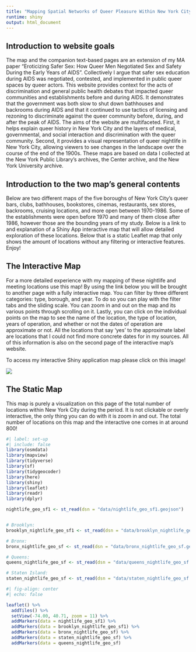 ```yaml
---
title: "Mapping Spatial Networks of Queer Pleasure Within New York City"
runtime: shiny
output: html_document
---
```


## Introduction to website goals

The map and the companion text-based pages are an extension of my MA paper “Eroticizing Safer Sex: How Queer Men Negotiated Sex and Safety During the Early Years of AIDS”. Collectively I argue that safer sex education during AIDS was negotiated, contested, and implemented in public queer spaces by queer actors. This website provides context for the acts of discrimination and general public health debates that impacted queer communities and establishments before and during AIDS. It demonstrates that the government was both slow to shut down bathhouses and backrooms during AIDS and that it continued to use tactics of licensing and rezoning to discriminate against the queer community before, during, and after the peak of AIDS. The aims of the website are multifaceted. First, it helps explain queer history in New York City and the layers of medical, governmental, and social interaction and discrimination with the queer community. Second, it provides a visual representation of queer nightlife in New York City, allowing viewers to see changes in the landscape over the course of the end of the 1900s. These maps are based on data I collected at the New York Public Library’s archives, the Center archive, and the New York University archive.

## Introduction to the two map's general contents

Below are two different maps of the five boroughs of New York City’s queer bars, clubs, bathhouses, bookstores, cinemas, restaurants, sex stores, backrooms, cruising locations, and more open between 1970-1986. Some of the establishments were open before 1970 and many of them close after 1986, however those are the bounding years of my study. Below is a link to and explanation of a Shiny App interactive map that will allow detailed exploration of these locations. Below that is a static Leaflet map that only shows the amount of locations without any filtering or interactive features. Enjoy!

## The Interactive Map

For a more detailed experience with my mapping of these nightlife and meeting locations use this map! By using the link below you will be brought to another page with a fully interactive map. You can filter by three different categories: type, borough, and year. To do so you can play with the filter tabs and the sliding scale. You can zoom in and out on the map and its various points through scrolling on it. Lastly, you can click on the individual points on the map to see the name of the location, the type of location, years of operation, and whether or not the dates of operation are approximate or not. All the locations that say 'yes' to the approximate label are locations that I could not find more concrete dates for in my sources. All of this information is also on the second page of the interactive map's website.

To access my interactive Shiny application map please click on this image!

[![](images/shiny-screenshot.png){fig-align="center"}](https://kylieedington.shinyapps.io/nightlife/)

## The Static Map

This map is purely a visualization on this page of the total number of locations within New York City during the period. It is not clickable or overly interactive, the only thing you can do with it is zoom in and out. The total number of locations on this map and the interactive one comes in at around 800!

```r
#| label: set-up
#| include: false
library(osmdata)
library(mapview)
library(tidyverse)
library(sf)
library(tidygeocoder)
library(here)
library(shiny)
library(leaflet)
library(readr)
library(dplyr)

nightlife_geo_sf1 <- st_read(dsn = "data/nightlife_geo_sf1.geojson")


# Brooklyn:
brooklyn_nightlife_geo_sf1 <- st_read(dsn = "data/brooklyn_nightlife_geo_sf1.geojson")

# Bronx:
bronx_nightlife_geo_sf <- st_read(dsn = "data/bronx_nightlife_geo_sf.geojson")

# Queens:
queens_nightlife_geo_sf <- st_read(dsn = "data/queens_nightlife_geo_sf.geojson")

# Staten Island:
staten_nightlife_geo_sf <- st_read(dsn = "data/staten_nightlife_geo_sf.geojson")
```

```r
#| fig-align: center
#| echo: false

leaflet() %>%
  addTiles() %>%
  setView(-74.00, 40.71, zoom = 11) %>%
  addMarkers(data = nightlife_geo_sf1) %>%  
  addMarkers(data = brooklyn_nightlife_geo_sf1) %>%
  addMarkers(data = bronx_nightlife_geo_sf) %>%
  addMarkers(data = staten_nightlife_geo_sf) %>%
  addMarkers(data = queens_nightlife_geo_sf)
```

```         
```

